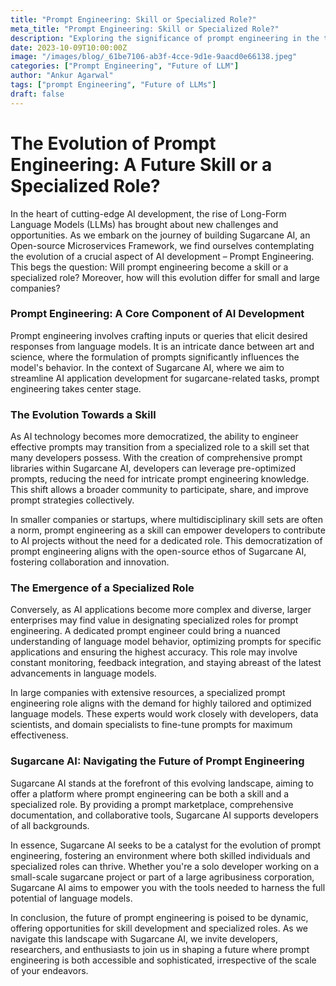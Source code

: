```yaml
---
title: "Prompt Engineering: Skill or Specialized Role?"
meta_title: "Prompt Engineering: Skill or Specialized Role?"
description: "Exploring the significance of prompt engineering in the tech industry and its future implications"
date: 2023-10-09T10:00:00Z
image: "/images/blog/_61be7106-ab3f-4cce-9d1e-9aacd0e66138.jpeg"
categories: ["Prompt Engineering", "Future of LLM"]
author: "Ankur Agarwal"
tags: ["prompt Engineering", "Future of LLMs"]
draft: false
---
```


# The Evolution of Prompt Engineering: A Future Skill or a Specialized Role?

In the heart of cutting-edge AI development, the rise of Long-Form Language Models (LLMs) has brought about new challenges and opportunities. As we embark on the journey of building Sugarcane AI, an Open-source Microservices Framework, we find ourselves contemplating the evolution of a crucial aspect of AI development – Prompt Engineering. This begs the question: Will prompt engineering become a skill or a specialized role? Moreover, how will this evolution differ for small and large companies?

### Prompt Engineering: A Core Component of AI Development

Prompt engineering involves crafting inputs or queries that elicit desired responses from language models. It is an intricate dance between art and science, where the formulation of prompts significantly influences the model's behavior. In the context of Sugarcane AI, where we aim to streamline AI application development for sugarcane-related tasks, prompt engineering takes center stage.

### The Evolution Towards a Skill

As AI technology becomes more democratized, the ability to engineer effective prompts may transition from a specialized role to a skill set that many developers possess. With the creation of comprehensive prompt libraries within Sugarcane AI, developers can leverage pre-optimized prompts, reducing the need for intricate prompt engineering knowledge. This shift allows a broader community to participate, share, and improve prompt strategies collectively.

In smaller companies or startups, where multidisciplinary skill sets are often a norm, prompt engineering as a skill can empower developers to contribute to AI projects without the need for a dedicated role. This democratization of prompt engineering aligns with the open-source ethos of Sugarcane AI, fostering collaboration and innovation.

### The Emergence of a Specialized Role

Conversely, as AI applications become more complex and diverse, larger enterprises may find value in designating specialized roles for prompt engineering. A dedicated prompt engineer could bring a nuanced understanding of language model behavior, optimizing prompts for specific applications and ensuring the highest accuracy. This role may involve constant monitoring, feedback integration, and staying abreast of the latest advancements in language models.

In large companies with extensive resources, a specialized prompt engineering role aligns with the demand for highly tailored and optimized language models. These experts would work closely with developers, data scientists, and domain specialists to fine-tune prompts for maximum effectiveness.

### Sugarcane AI: Navigating the Future of Prompt Engineering

Sugarcane AI stands at the forefront of this evolving landscape, aiming to offer a platform where prompt engineering can be both a skill and a specialized role. By providing a prompt marketplace, comprehensive documentation, and collaborative tools, Sugarcane AI supports developers of all backgrounds.

In essence, Sugarcane AI seeks to be a catalyst for the evolution of prompt engineering, fostering an environment where both skilled individuals and specialized roles can thrive. Whether you're a solo developer working on a small-scale sugarcane project or part of a large agribusiness corporation, Sugarcane AI aims to empower you with the tools needed to harness the full potential of language models.

In conclusion, the future of prompt engineering is poised to be dynamic, offering opportunities for skill development and specialized roles. As we navigate this landscape with Sugarcane AI, we invite developers, researchers, and enthusiasts to join us in shaping a future where prompt engineering is both accessible and sophisticated, irrespective of the scale of your endeavors.
